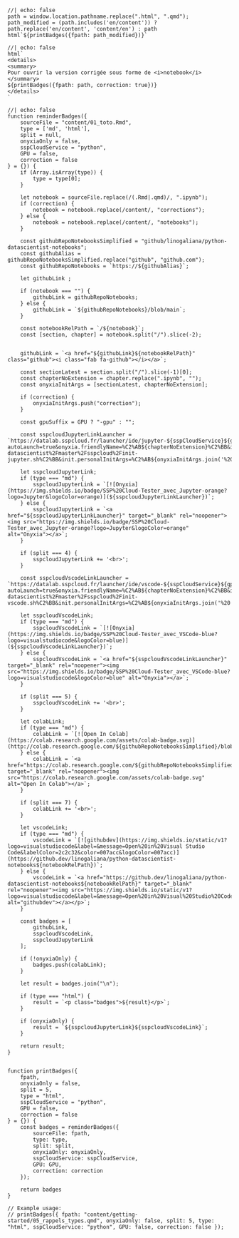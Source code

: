 ```ojs
//| echo: false
path = window.location.pathname.replace(".html", ".qmd");
path_modified = (path.includes('en/content')) ? path.replace('en/content', 'content/en') : path
html`${printBadges({fpath: path_modified})}`
```


```ojs
//| echo: false
html`
<details>
<summary>
Pour ouvrir la version corrigée sous forme de <i>notebook</i>
</summary>
${printBadges({fpath: path, correction: true})}
</details>
`
```



```ojs
//| echo: false
function reminderBadges({
    sourceFile = "content/01_toto.Rmd",
    type = ['md', 'html'],
    split = null,
    onyxiaOnly = false,
    sspCloudService = "python",
    GPU = false,
    correction = false
} = {}) {
    if (Array.isArray(type)) {
        type = type[0];
    }

    let notebook = sourceFile.replace(/(.Rmd|.qmd)/, ".ipynb");
    if (correction) {
        notebook = notebook.replace(/content/, "corrections");
    } else {
        notebook = notebook.replace(/content/, "notebooks");
    }

    const githubRepoNotebooksSimplified = "github/linogaliana/python-datascientist-notebooks";
    const githubAlias = githubRepoNotebooksSimplified.replace("github", "github.com");
    const githubRepoNotebooks = `https://${githubAlias}`;

    let githubLink ;

    if (notebook === "") {
        githubLink = githubRepoNotebooks;
    } else {
        githubLink = `${githubRepoNotebooks}/blob/main`;
    }

    const notebookRelPath = `/${notebook}`;
    const [section, chapter] = notebook.split("/").slice(-2);


    githubLink = `<a href="${githubLink}${notebookRelPath}" class="github"><i class="fab fa-github"></i></a>`;

    const sectionLatest = section.split("/").slice(-1)[0];
    const chapterNoExtension = chapter.replace(".ipynb", "");
    const onyxiaInitArgs = [sectionLatest, chapterNoExtension];

    if (correction) {
        onyxiaInitArgs.push("correction");
    }

    const gpuSuffix = GPU ? "-gpu" : "";

    const sspcloudJupyterLinkLauncher = `https://datalab.sspcloud.fr/launcher/ide/jupyter-${sspCloudService}${gpuSuffix}?autoLaunch=true&onyxia.friendlyName=%C2%AB${chapterNoExtension}%C2%BB&init.personalInit=%C2%ABhttps%3A%2F%2Fraw.githubusercontent.com%2Flinogaliana%2Fpython-datascientist%2Fmaster%2Fsspcloud%2Finit-jupyter.sh%C2%BB&init.personalInitArgs=%C2%AB${onyxiaInitArgs.join('%20')}%C2%BB&security.allowlist.enabled=false`;

    let sspcloudJupyterLink;
    if (type === "md") {
        sspcloudJupyterLink = `[![Onyxia](https://img.shields.io/badge/SSP%20Cloud-Tester_avec_Jupyter-orange?logo=Jupyter&logoColor=orange)](${sspcloudJupyterLinkLauncher})`;
    } else {
        sspcloudJupyterLink = `<a href="${sspcloudJupyterLinkLauncher}" target="_blank" rel="noopener"><img src="https://img.shields.io/badge/SSP%20Cloud-Tester_avec_Jupyter-orange?logo=Jupyter&logoColor=orange" alt="Onyxia"></a>`;
    }

    if (split === 4) {
        sspcloudJupyterLink += '<br>';
    }

    const sspcloudVscodeLinkLauncher = `https://datalab.sspcloud.fr/launcher/ide/vscode-${sspCloudService}${gpuSuffix}?autoLaunch=true&onyxia.friendlyName=%C2%AB${chapterNoExtension}%C2%BB&init.personalInit=%C2%ABhttps%3A%2F%2Fraw.githubusercontent.com%2Flinogaliana%2Fpython-datascientist%2Fmaster%2Fsspcloud%2Finit-vscode.sh%C2%BB&init.personalInitArgs=%C2%AB${onyxiaInitArgs.join('%20')}%C2%BB&security.allowlist.enabled=false`;

    let sspcloudVscodeLink;
    if (type === "md") {
        sspcloudVscodeLink = `[![Onyxia](https://img.shields.io/badge/SSP%20Cloud-Tester_avec_VSCode-blue?logo=visualstudiocode&logoColor=blue)](${sspcloudVscodeLinkLauncher})`;
    } else {
        sspcloudVscodeLink = `<a href="${sspcloudVscodeLinkLauncher}" target="_blank" rel="noopener"><img src="https://img.shields.io/badge/SSP%20Cloud-Tester_avec_VSCode-blue?logo=visualstudiocode&logoColor=blue" alt="Onyxia"></a>`;
    }

    if (split === 5) {
        sspcloudVscodeLink += '<br>';
    }

    let colabLink;
    if (type === "md") {
        colabLink = `[![Open In Colab](https://colab.research.google.com/assets/colab-badge.svg)](http://colab.research.google.com/${githubRepoNotebooksSimplified}/blob/main${notebookRelPath})`;
    } else {
        colabLink = `<a href="https://colab.research.google.com/${githubRepoNotebooksSimplified}/blob/main${notebookRelPath}" target="_blank" rel="noopener"><img src="https://colab.research.google.com/assets/colab-badge.svg" alt="Open In Colab"></a>`;
    }

    if (split === 7) {
        colabLink += '<br>';
    }

    let vscodeLink;
    if (type === "md") {
        vscodeLink = `[![githubdev](https://img.shields.io/static/v1?logo=visualstudiocode&label=&message=Open%20in%20Visual Studio Code&labelColor=2c2c32&color=007acc&logoColor=007acc)](https://github.dev/linogaliana/python-datascientist-notebooks${notebookRelPath})`;
    } else {
        vscodeLink = `<a href="https://github.dev/linogaliana/python-datascientist-notebooks${notebookRelPath}" target="_blank" rel="noopener"><img src="https://img.shields.io/static/v1?logo=visualstudiocode&label=&message=Open%20in%20Visual%20Studio%20Code&labelColor=2c2c32&color=007acc&logoColor=007acc" alt="githubdev"></a></p>`;
    }

    const badges = [
        githubLink,
        sspcloudVscodeLink,
        sspcloudJupyterLink
    ];

    if (!onyxiaOnly) {
        badges.push(colabLink);
    }

    let result = badges.join("\n");

    if (type === "html") {
        result = `<p class="badges">${result}</p>`;
    }

    if (onyxiaOnly) {
        result = `${sspcloudJupyterLink}${sspcloudVscodeLink}`;
    }

    return result;
}


function printBadges({
    fpath,
    onyxiaOnly = false,
    split = 5,
    type = "html",
    sspCloudService = "python",
    GPU = false,
    correction = false
} = {}) {
    const badges = reminderBadges({
        sourceFile: fpath,
        type: type,
        split: split,
        onyxiaOnly: onyxiaOnly,
        sspCloudService: sspCloudService,
        GPU: GPU,
        correction: correction
    });

    return badges
}

// Example usage:
// printBadges({ fpath: "content/getting-started/05_rappels_types.qmd", onyxiaOnly: false, split: 5, type: "html", sspCloudService: "python", GPU: false, correction: false });
```
